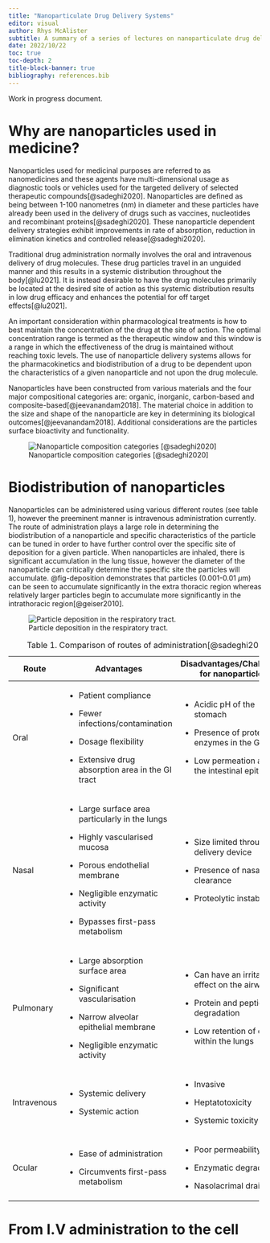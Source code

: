 ```yaml
---
title: "Nanoparticulate Drug Delivery Systems"
editor: visual
author: Rhys McAlister
subtitle: A summary of a series of lectures on nanoparticulate drug delivery systems for cancer therapy.
date: 2022/10/22
toc: true
toc-depth: 2
title-block-banner: true
bibliography: references.bib
---
```


Work in progress document.

# Why are nanoparticles used in medicine?

Nanoparticles used for medicinal purposes are referred to as nanomedicines and these agents have multi-dimensional usage as diagnostic tools or vehicles used for the targeted delivery of selected therapeutic compounds[@sadeghi2020]. Nanoparticles are defined as being between 1-100 nanometres (nm) in diameter and these particles have already been used in the delivery of drugs such as vaccines, nucleotides and recombinant proteins[@sadeghi2020]. These nanoparticle dependent delivery strategies exhibit improvements in rate of absorption, reduction in elimination kinetics and controlled release[@sadeghi2020].

Traditional drug administration normally involves the oral and intravenous delivery of drug molecules. These drug particles travel in an unguided manner and this results in a systemic distribution throughout the body[@lu2021]. It is instead desirable to have the drug molecules primarily be located at the desired site of action as this systemic distribution results in low drug efficacy and enhances the potential for off target effects[@lu2021].

An important consideration within pharmacological treatments is how to best maintain the concentration of the drug at the site of action. The optimal concentration range is termed as the therapeutic window and this window is a range in which the effectiveness of the drug is maintained without reaching toxic levels. The use of nanoparticle delivery systems allows for the pharmacokinetics and biodistribution of a drug to be dependent upon the characteristics of a given nanoparticle and not upon the drug molecule.

Nanoparticles have been constructed from various materials and the four major compositional categories are: organic, inorganic, carbon-based and composite-based[@jeevanandam2018]. The material choice in addition to the size and shape of the nanoparticle are key in determining its biological outcomes[@jeevanandam2018]. Additional considerations are the particles surface bioactivity and functionality.

::: column-margin
![Nanoparticle composition categories [@sadeghi2020]](cat-image.jpg)
:::

# Biodistribution of nanoparticles

Nanoparticles can be administered using various different routes (see table 1), however the preeminent manner is intravenous administration currently. The route of administration plays a large role in determining the biodistribution of a nanoparticle and specific characteristics of the particle can be tuned in order to have further control over the specific site of deposition for a given particle. When nanoparticles are inhaled, there is significant accumulation in the lung tissue, however the diameter of the nanoparticle can critically determine the specific site the particles will accumulate. @fig-deposition demonstrates that particles (0.001-0.01 $\mu$m) can be seen to accumulate significantly in the extra thoracic region whereas relatively larger particles begin to accumulate more significantly in the intrathoracic region[@geiser2010].

![Particle deposition in the respiratory tract.](12989_2009_Article_100_Fig6_HTML.webp){#fig-deposition}

+-------------+----------------------------------------------------+-----------------------------------------------------+
| Route       | Advantages                                         | Disadvantages/Challenges for nanoparticles          |
+=============+====================================================+=====================================================+
| Oral        | -   Patient compliance                             | -   Acidic pH of the stomach                        |
|             |                                                    |                                                     |
|             | -   Fewer infections/contamination                 | -   Presence of proteolytic enzymes in the GI tract |
|             |                                                    |                                                     |
|             | -   Dosage flexibility                             | -   Low permeation across the intestinal epithelium |
|             |                                                    |                                                     |
|             | -   Extensive drug absorption area in the GI tract |                                                     |
+-------------+----------------------------------------------------+-----------------------------------------------------+
| Nasal       | -   Large surface area particularly in the lungs   | -   Size limited through the delivery device        |
|             |                                                    |                                                     |
|             | -   Highly vascularised mucosa                     | -   Presence of nasal clearance                     |
|             |                                                    |                                                     |
|             | -   Porous endothelial membrane                    | -   Proteolytic instability                         |
|             |                                                    |                                                     |
|             | -   Negligible enzymatic activity                  |                                                     |
|             |                                                    |                                                     |
|             | -   Bypasses first-pass metabolism                 |                                                     |
+-------------+----------------------------------------------------+-----------------------------------------------------+
| Pulmonary   | -   Large absorption surface area                  | -   Can have an irritant effect on the airways      |
|             |                                                    |                                                     |
|             | -   Significant vascularisation                    | -   Protein and peptide degradation                 |
|             |                                                    |                                                     |
|             | -   Narrow alveolar epithelial membrane            | -   Low retention of drug within the lungs          |
|             |                                                    |                                                     |
|             | -   Negligible enzymatic activity                  |                                                     |
+-------------+----------------------------------------------------+-----------------------------------------------------+
| Intravenous | -   Systemic delivery                              | -   Invasive                                        |
|             |                                                    |                                                     |
|             | -   Systemic action                                | -   Heptatotoxicity                                 |
|             |                                                    |                                                     |
|             |                                                    | -   Systemic toxicity                               |
+-------------+----------------------------------------------------+-----------------------------------------------------+
| Ocular      | -   Ease of administration                         | -   Poor permeability                               |
|             |                                                    |                                                     |
|             | -   Circumvents first-pass metabolism              | -   Enzymatic degradation                           |
|             |                                                    |                                                     |
|             |                                                    | -   Nasolacrimal drainage                           |
+-------------+----------------------------------------------------+-----------------------------------------------------+

: Table 1. Comparison of routes of administration[@sadeghi2020]

# From I.V administration to the cell
